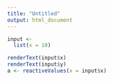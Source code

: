 ```yaml
---
title: "Untitled"
output: html_document
---
```


```r
input <-
  list(x = 10)
```

```r
renderText(input$x)
renderText(input$y)
a <- reactiveValues(x = input$x)
```

